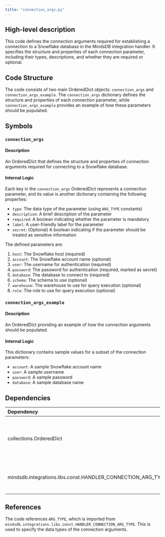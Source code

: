 ```yaml
---
title: "connection_args.py"
---
```


## High-level description
This code defines the connection arguments required for establishing a connection to a Snowflake database in the MindsDB integration handler. It specifies the structure and properties of each connection parameter, including their types, descriptions, and whether they are required or optional.

## Code Structure
The code consists of two main OrderedDict objects: `connection_args` and `connection_args_example`. The `connection_args` dictionary defines the structure and properties of each connection parameter, while `connection_args_example` provides an example of how these parameters should be populated.

## Symbols

### `connection_args`
#### Description
An OrderedDict that defines the structure and properties of connection arguments required for connecting to a Snowflake database.

#### Internal Logic
Each key in the `connection_args` OrderedDict represents a connection parameter, and its value is another dictionary containing the following properties:
- `type`: The data type of the parameter (using `ARG_TYPE` constants)
- `description`: A brief description of the parameter
- `required`: A boolean indicating whether the parameter is mandatory
- `label`: A user-friendly label for the parameter
- `secret`: (Optional) A boolean indicating if the parameter should be treated as sensitive information

The defined parameters are:
1. `host`: The Snowflake host (required)
2. `account`: The Snowflake account name (optional)
3. `user`: The username for authentication (required)
4. `password`: The password for authentication (required, marked as secret)
5. `database`: The database to connect to (required)
6. `schema`: The schema to use (optional)
7. `warehouse`: The warehouse to use for query execution (optional)
8. `role`: The role to use for query execution (optional)

### `connection_args_example`
#### Description
An OrderedDict providing an example of how the connection arguments should be populated.

#### Internal Logic
This dictionary contains sample values for a subset of the connection parameters:
- `account`: A sample Snowflake account name
- `user`: A sample username
- `password`: A sample password
- `database`: A sample database name

## Dependencies
| Dependency | Purpose |
|:-----------|:--------|
| collections.OrderedDict | Used to create ordered dictionaries for structured data |
| mindsdb.integrations.libs.const.HANDLER_CONNECTION_ARG_TYPE | Provides constants for argument types |

## References
The code references `ARG_TYPE`, which is imported from `mindsdb.integrations.libs.const.HANDLER_CONNECTION_ARG_TYPE`. This is used to specify the data types of the connection arguments.